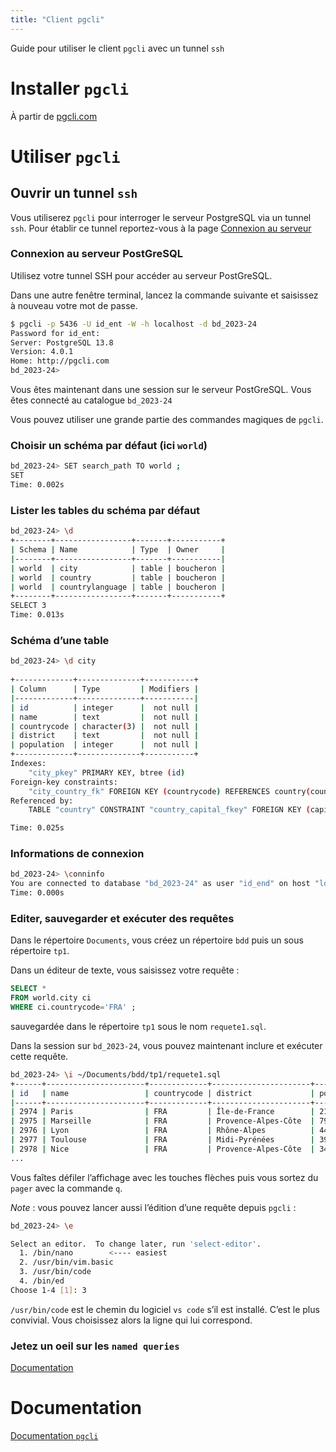 ```yaml
---
title: "Client pgcli"
---
```


::: {.callout-note}

Guide pour utiliser le client `pgcli` avec un tunnel `ssh`

:::

# Installer `pgcli`

À partir de [pgcli.com](https://www.pgcli.com)


# Utiliser `pgcli`

::: {.callout-tip}

## Ouvrir un tunnel `ssh`

Vous utiliserez `pgcli` pour interroger le serveur PostgreSQL via un tunnel `ssh`.
Pour établir ce tunnel reportez-vous à la page [Connexion au serveur](/computing-access.qmd)

:::


### Connexion au serveur PostGreSQL

Utilisez votre tunnel SSH pour accéder au serveur PostGreSQL. 

Dans une autre fenêtre terminal, lancez la commande suivante et saisissez à nouveau votre mot de passe.

```.bash
$ pgcli -p 5436 -U id_ent -W -h localhost -d bd_2023-24
Password for id_ent: 
Server: PostgreSQL 13.8
Version: 4.0.1
Home: http://pgcli.com
bd_2023-24> 
```

Vous êtes maintenant dans une session sur le serveur PostGreSQL. Vous êtes connecté au catalogue `bd_2023-24`

Vous pouvez utiliser une grande partie des commandes magiques de `pgcli`.



### Choisir un schéma par défaut (ici `world`)

```.bash
bd_2023-24> SET search_path TO world ;
SET
Time: 0.002s
```



### Lister les tables du schéma par défaut 


```.bash
bd_2023-24> \d
+--------+-----------------+-------+-----------+
| Schema | Name            | Type  | Owner     |
|--------+-----------------+-------+-----------|
| world  | city            | table | boucheron |
| world  | country         | table | boucheron |
| world  | countrylanguage | table | boucheron |
+--------+-----------------+-------+-----------+
SELECT 3
Time: 0.013s
```


### Schéma d'une table 

```.bash
bd_2023-24> \d city
 
+-------------+--------------+-----------+
| Column      | Type         | Modifiers |
|-------------+--------------+-----------|
| id          | integer      |  not null |
| name        | text         |  not null |
| countrycode | character(3) |  not null |
| district    | text         |  not null |
| population  | integer      |  not null |
+-------------+--------------+-----------+
Indexes:
    "city_pkey" PRIMARY KEY, btree (id)
Foreign-key constraints:
    "city_country_fk" FOREIGN KEY (countrycode) REFERENCES country(countrycode) ON UPDATE CASCADE ON DELETE SET NULL DEFERRABLE
Referenced by:
    TABLE "country" CONSTRAINT "country_capital_fkey" FOREIGN KEY (capital) REFERENCES city(id)

Time: 0.025s
```


### Informations de connexion

```.bash
bd_2023-24> \conninfo
You are connected to database "bd_2023-24" as user "id_end" on host "localhost" at port "5436".
Time: 0.000s
```


### Editer, sauvegarder et exécuter des requêtes

Dans le répertoire `Documents`, vous créez un répertoire `bdd`  puis un sous répertoire `tp1`.

Dans un éditeur de texte, vous saisissez votre requête :

```.sql
SELECT *
FROM world.city ci
WHERE ci.countrycode='FRA' ;
```

sauvegardée dans le répertoire `tp1` sous le nom `requete1.sql`. 

Dans la session sur `bd_2023-24`, vous pouvez maintenant inclure et exécuter cette requête. 

```.bash
bd_2023-24> \i ~/Documents/bdd/tp1/requete1.sql
+------+----------------------+-------------+----------------------+------------+
| id   | name                 | countrycode | district             | population |
|------+----------------------+-------------+----------------------+------------|
| 2974 | Paris                | FRA         | Île-de-France        | 2125246    |
| 2975 | Marseille            | FRA         | Provence-Alpes-Côte  | 798430     |
| 2976 | Lyon                 | FRA         | Rhône-Alpes          | 445452     |
| 2977 | Toulouse             | FRA         | Midi-Pyrénées        | 390350     |
| 2978 | Nice                 | FRA         | Provence-Alpes-Côte  | 342738     |
...
```
Vous faîtes défiler l'affichage avec les touches flèches puis vous sortez du `pager` avec la commande `q`.

*Note* : vous pouvez lancer aussi l'édition d'une requête depuis `pgcli` :

```.bash
bd_2023-24> \e 

Select an editor.  To change later, run 'select-editor'.
  1. /bin/nano        <---- easiest
  2. /usr/bin/vim.basic
  3. /usr/bin/code
  4. /bin/ed
Choose 1-4 [1]: 3
```
`/usr/bin/code` est le chemin du logiciel `vs code` s'il est installé. C'est le plus convivial. Vous choisissez alors la ligne qui lui correspond.


::: {.callout-note}

### Jetez un oeil sur les `named queries`

[Documentation](https://www.pgcli.com/named_queries.md)

:::

# Documentation

[Documentation `pgcli`](https://www.pgcli.com/docs)
